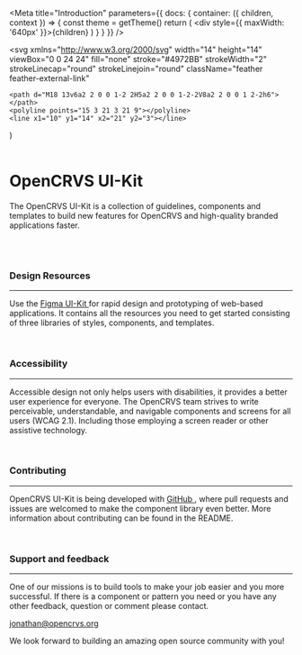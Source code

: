 <!--This Source Code Form is subject to the terms of the Mozilla Public
License, v. 2.0. If a copy of the MPL was not distributed with this
file, You can obtain one at https://mozilla.org/MPL/2.0/.

OpenCRVS is also distributed under the terms of the Civil Registration
& Healthcare Disclaimer located at http://opencrvs.org/license.

Copyright (C) The OpenCRVS Authors. OpenCRVS and the OpenCRVS
graphic logo are (registered/a) trademark(s) of Plan International.-->


<Meta
  title="Introduction"
  parameters={{
    docs: {
      container: ({ children, context }) => {
        const theme = getTheme()
        return (
          <DocsContainer context={context}>
            <ThemeProvider theme={theme}>
              <div style={{ maxWidth: '640px' }}>{children}</div>
            </ThemeProvider>
          </DocsContainer>
        )
      }
    }
  }}
/>

  <svg
    xmlns="http://www.w3.org/2000/svg"
    width="14"
    height="14"
    viewBox="0 0 24 24"
    fill="none"
    stroke="#4972BB"
    strokeWidth="2"
    strokeLinecap="round"
    strokeLinejoin="round"
    className="feather feather-external-link"
  >
    <path d="M18 13v6a2 2 0 0 1-2 2H5a2 2 0 0 1-2-2V8a2 2 0 0 1 2-2h6"></path>
    <polyline points="15 3 21 3 21 9"></polyline>
    <line x1="10" y1="14" x2="21" y2="3"></line>
  </svg>
)

<Pill label="v 1.3.0" type="default" size="small" />
<br />
<br />

# OpenCRVS UI-Kit

The OpenCRVS UI-Kit is a collection of guidelines, components and templates to build new features for OpenCRVS and high-quality branded applications faster.

<br />
<br />

### Design Resources

---

Use the <a href="https://www.figma.com/file/SsqCzO2eherXXCKyixmli9/OpenCRVS-Design-System-v2-WIP?node-id=0%3A1" target="_blank">Figma UI-Kit <ExternalLinkIcon /></a> for rapid design and prototyping of web-based applications. It contains all the resources you need to get started consisting of three libraries of styles, components, and templates.

<br />

### Accessibility

---

Accessible design not only helps users with disabilities, it provides a better user experience for everyone. The OpenCRVS team strives to write perceivable, understandable, and navigable components and screens for all users (WCAG 2.1). Including those employing a screen reader or other assistive technology.

<br />

### Contributing

---

OpenCRVS UI-Kit is being developed with <a href="https://github.com/opencrvs/opencrvs-core" target="_blank">GitHub <ExternalLinkIcon /></a>, where pull requests and issues are welcomed to make the component library even better. More information about contributing can be found in the README.

<br />

### Support and feedback

---

One of our missions is to build tools to make your job easier and you more successful. If there is a component or pattern you need or you have any other feedback, question or comment please contact.

jonathan@opencrvs.org

We look forward to building an amazing open source community with you!

<br />
